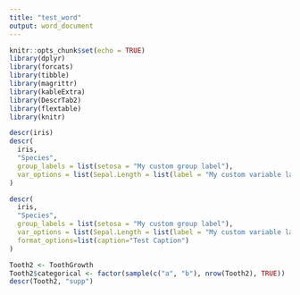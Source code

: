 ```yaml
---
title: "test_word"
output: word_document
---
```



```r
knitr::opts_chunk$set(echo = TRUE)
library(dplyr)
library(forcats)
library(tibble)
library(magrittr)
library(kableExtra)
library(DescrTab2)
library(flextable)
library(knitr)
```


```r

descr(iris) 
descr(
  iris,
  "Species",
  group_labels = list(setosa = "My custom group label"),
  var_options = list(Sepal.Length = list(label = "My custom variable label"))
)

descr(
  iris,
  "Species",
  group_labels = list(setosa = "My custom group label"),
  var_options = list(Sepal.Length = list(label = "My custom variable label")),
  format_options=list(caption="Test Caption")
)

Tooth2 <- ToothGrowth
Tooth2$categorical <- factor(sample(c("a", "b"), nrow(Tooth2), TRUE))
descr(Tooth2, "supp")

```



